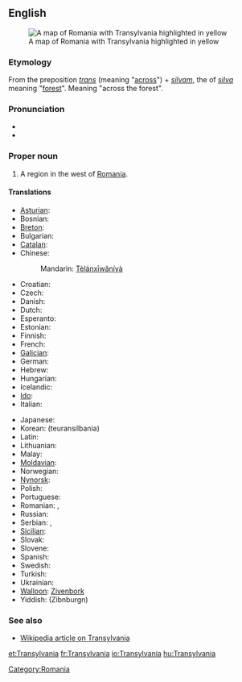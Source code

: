 ==English==
[[Image:Transylvania.png|thumb|right|A map of Romania with Transylvania highlighted in yellow]]

===Etymology===
From the {{etyl|la}} preposition ''[[trans#Latin|trans]]'' (meaning "[[across]]") + ''[[silvam]]'', the {{accusative}} {{singular}} of ''[[silva]]'' meaning "[[forest]]". Meaning "across the forest".

===Pronunciation===
* {{IPA|/tɹænsl'veɪniə/}}
* {{rhymes|eɪniə}}

===Proper noun===
{{en-proper noun}}

# A region in the west of [[Romania]].

====Translations====
{{trans-top|Transylvania}}
* [[Asturian]]: {{t-|ast|Transilvania|f|xs=Asturian}}
* Bosnian: {{t-|bs|Transilvanija|f}}
* [[Breton]]: {{t|br|Treuzsilvania|xs=Breton}}
* Bulgarian: {{t|bg|Трансилвания|f|tr=Transilvanija}}
* [[Catalan]]: {{t-|ca|Transsilvània|f}}
* Chinese: {{zh-ts|特蘭西瓦尼亞|特兰西瓦尼亚}}
*: Mandarin: [[Tèlánxīwǎníyà]]
* Croatian: {{t-|hr|Transilvanija|f}}
* Czech: {{t|cs|Sedmihradsko|n}}
* Danish: {{t|da|Transsylvanien|c}}
* Dutch: {{t|nl|Transsylvanië|n}}
* Esperanto: {{t|eo|Transilvanio|xs=Esperanto}}
* Estonian: {{t-|et|Transilvaania}}
* Finnish: {{t-|fi|Transilvania}}
* French: {{t+|fr|Transylvanie|f}}
* [[Galician]]: {{t-|gl|Transilvania|f|xs=Galician}}
* German: {{t-|de|Siebenbürgen|n}}
* Hebrew: {{t|he|טרנסילבניה|f}}
* Hungarian: {{t+|hu|Erdély}}
* Icelandic: {{t|is|Transylvanía|f}}
* [[Ido]]: {{t+|io|Transilvania|xs=Ido}}
* Italian: {{t-|it|Transilvania|f}}
{{trans-mid}}
* Japanese: {{t|ja|トランシルヴァニア|tr=toranshiruvania}}
* Korean: {{t|ko|트란실바니아|sc=Hang}} (teuransilbania)
* Latin: {{t|la|Transsilvania|f}}
* Lithuanian: {{t-|lt|Transilvanija|xs=Lithuanian}} {{g|Lithuanian}}
* Malay: {{t-|ms|Transylvania|xs=Malay}}
* [[Moldavian]]: {{t|mo|Трансилвания|f|tr=Transilvania|sc=Cyrl|xs=Moldavian}}
* Norwegian: {{t-|no|Transilvania}} {{g|Norwegian}}
* [[Nynorsk]]: {{t-|nn|Transilvania|xs=Norwegian Nynorsk}}
* Polish: {{t|pl|Siedmiogród|m}}
* Portuguese: {{t|pt|Transilvânia|f}}
* Romanian: {{t-|ro|Transilvania|f}},  {{t|ro|Ardeal}}
* Russian: {{t|ru|Трансильвания|f|tr=Transil’vanija}}
* Serbian: {{t|sr|Трансилванија|f|sc=Cyrl}}, {{t-|sr|Transilvanija|f}}
* [[Sicilian]]: {{t-|scn|Transilvania|f|xs=Sicilian}}
* Slovak: {{t|sk|Sedmohradsko|n}}
* Slovene: {{t-|sl|Transilvanija|f}}
* Spanish: {{t-|es|Transilvania|f}}
* Swedish: {{t|sv|Transsylvanien|c}}
* Turkish: {{t|tr|Erdel Beyliği}}
* Ukrainian: {{t|uk|Семигород|m|tr=Semigorod|xs=Ukrainian}}
* [[Walloon]]: [[Zivenbork]]
* Yiddish: {{t|yi|זיבנבורגן|xs=Yiddish}} (Zibnburgn) {{n}}
{{trans-bottom}}

===See also===
* [[w:Transylvania|Wikipedia article on Transylvania]]

[[Category:Romania]]

[[et:Transylvania]]
[[fr:Transylvania]]
[[io:Transylvania]]
[[hu:Transylvania]]